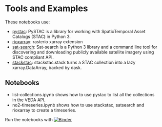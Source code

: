 # Tools and Examples

These notebooks use:

* [pystac](https://pystac.readthedocs.io/): PySTAC is a library for working with SpatioTemporal Asset Catalogs (STAC) in Python 3.
* [rioxarray](https://corteva.github.io/rioxarray/stable/): rasterio xarray extension
* [sat-search](https://github.com/sat-utils/sat-search): Sat-search is a Python 3 library and a command line tool for discovering and downloading publicly available satellite imagery using STAC compliant API.
* [stackstac](https://stackstac.readthedocs.io/): stackstac.stack turns a STAC collection into a lazy xarray.DataArray, backed by dask.

## Notebooks

* list-collections.ipynb shows how to use pystac to list all the collections in the VEDA API.
* no2-timeseries.ipynb shows how to use stackstac, satsearch and rioxarray to create a timeseries.

Run the notebooks with [![Binder](https://mybinder.org/badge_logo.svg)](https://mybinder.org/v2/gh/nasa-impact/veda-documentation/HEAD)
